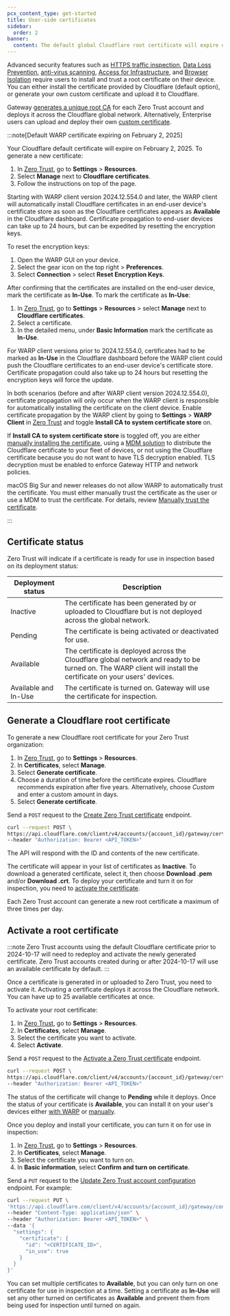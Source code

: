 ```yaml
---
pcx_content_type: get-started
title: User-side certificates
sidebar:
  order: 2
banner:
  content: The default global Cloudflare root certificate will expire on 2025-02-02. If you installed the default Cloudflare certificate before 2024-10-17, you must <a href="/cloudflare-one/connections/connect-devices/user-side-certificates/#generate-a-cloudflare-root-certificate">generate a new certificate</a> and activate it for your Zero Trust organization to avoid inspection errors.
---
```



Advanced security features such as [HTTPS traffic inspection](/cloudflare-one/policies/gateway/http-policies/tls-decryption/), [Data Loss Prevention](/cloudflare-one/policies/data-loss-prevention/), [anti-virus scanning](/cloudflare-one/policies/gateway/http-policies/antivirus-scanning/), [Access for Infrastructure](/cloudflare-one/applications/non-http/infrastructure-apps/), and [Browser Isolation](/cloudflare-one/policies/browser-isolation/) require users to install and trust a root certificate on their device. You can either install the certificate provided by Cloudflare (default option), or generate your own custom certificate and upload it to Cloudflare.

Gateway [generates a unique root CA](#generate-a-cloudflare-root-certificate) for each Zero Trust account and deploys it across the Cloudflare global network. Alternatively, Enterprise users can upload and deploy their own [custom certificate](/cloudflare-one/connections/connect-devices/user-side-certificates/custom-certificate/).

:::note[Default WARP certificate expiring on February 2, 2025]

Your Cloudflare default certificate will expire on February 2, 2025. To generate a new certificate:

1. In [Zero Trust](https://one.dash.cloudflare.com/), go to **Settings** > **Resources**.
2. Select **Manage** next to **Cloudflare certificates**.
3. Follow the instructions on top of the page.

Starting with WARP client version 2024.12.554.0 and later, the WARP client will automatically install Cloudflare certificates in an end-user device's certificate store as soon as the Cloudflare certificates appears as **Available** in the Cloudflare dashboard. Certificate propagation to end-user devices can take up to 24 hours, but can be expedited by resetting the encryption keys.

To reset the encryption keys:

1. Open the WARP GUI on your device.
2. Select the gear icon on the top right > **Preferences**.
3. Select **Connection** > select **Reset Encryption Keys**.

After confirming that the certificates are installed on the end-user device, mark the certificate as **In-Use**. To mark the certificate as **In-Use**:

1. In [Zero Trust](https://one.dash.cloudflare.com/), go to **Settings** > **Resources** > select **Manage** next to **Cloudflare certificates**.
2. Select a certificate.
3. In the detailed menu, under **Basic Information** mark the certificate as **In-Use**.

For WARP client versions prior to 2024.12.554.0, certificates had to be marked as **In-Use** in the Cloudflare dashboard before the WARP client could push the Cloudflare certificates to an end-user device's certificate store. Certificate propagation could also take up to 24 hours but resetting the encryption keys will force the update.

In both scenarios (before and after WARP client version 2024.12.554.0), certificate propagation will only occur when the WARP client is responsible for automatically installing the certificate on the client device. Enable certificate propagation by the WARP client by going to **Settings** > **WARP Client** in [Zero Trust](https://one.dash.cloudflare.com/) and toggle **Install CA to system certificate store** on.

If **Install CA to system certificate store** is toggled off, you are either [manually installing the certificate](/cloudflare-one/connections/connect-devices/user-side-certificates/manual-deployment/), using a [MDM solution](/cloudflare-one/connections/connect-devices/user-side-certificates/manual-deployment/#mobile-device-management-mdm-software) to distribute the Cloudflare certificate to your fleet of devices, or not using the Cloudflare certificate because you do not want to have TLS decryption enabled. TLS decryption must be enabled to enforce Gateway HTTP and network policies.

macOS Big Sur and newer releases do not allow WARP to automatically trust the certificate. You must either manually trust the certificate as the user or use a MDM to trust the certificate. For details, review [Manually trust the certificate](/cloudflare-one/connections/connect-devices/user-side-certificates/automated-deployment/#manually-trust-the-certificate).

:::

## Certificate status

Zero Trust will indicate if a certificate is ready for use in inspection based on its deployment status:

| Deployment status    | Description                                                                                                                                                      |
| -------------------- | ---------------------------------------------------------------------------------------------------------------------------------------------------------------- |
| Inactive             | The certificate has been generated by or uploaded to Cloudflare but is not deployed across the global network.                                                   |
| Pending              | The certificate is being activated or deactivated for use.                                                                                                       |
| Available            | The certificate is deployed across the Cloudflare global network and ready to be turned on. The WARP client will install the certificate on your users' devices. |
| Available and In-Use | The certificate is turned on. Gateway will use the certificate for inspection.                                                                                   |

## Generate a Cloudflare root certificate

To generate a new Cloudflare root certificate for your Zero Trust organization:

<Tabs syncKey="dashPlusAPI"> <TabItem label="Dashboard">

1. In [Zero Trust](https://one.dash.cloudflare.com/), go to **Settings** > **Resources**.
2. In **Certificates**, select **Manage**.
3. Select **Generate certificate**.
4. Choose a duration of time before the certificate expires. Cloudflare recommends expiration after five years. Alternatively, choose _Custom_ and enter a custom amount in days.
5. Select **Generate certificate**.

</TabItem>

<TabItem label="API">

Send a `POST` request to the [Create Zero Trust certificate](/api/resources/zero_trust/subresources/gateway/subresources/certificates/methods/create/) endpoint.

```sh
curl --request POST \
https://api.cloudflare.com/client/v4/accounts/{account_id}/gateway/certificates \
--header "Authorization: Bearer <API_TOKEN>"
```

The API will respond with the ID and contents of the new certificate.

</TabItem> </Tabs>

The certificate will appear in your list of certificates as **Inactive**. To download a generated certificate, select it, then choose **Download .pem** and/or **Download .crt**. To deploy your certificate and turn it on for inspection, you need to [activate the certificate](#activate-a-root-certificate).

Each Zero Trust account can generate a new root certificate a maximum of three times per day.

## Activate a root certificate

:::note
Zero Trust accounts using the default Cloudflare certificate prior to 2024-10-17 will need to redeploy and activate the newly generated certificate. Zero Trust accounts created during or after 2024-10-17 will use an available certificate by default.
:::

Once a certificate is generated in or uploaded to Zero Trust, you need to activate it. Activating a certificate deploys it across the Cloudflare network. You can have up to 25 available certificates at once.

To activate your root certificate:

<Tabs syncKey="dashPlusAPI"> <TabItem label="Dashboard">

1. In [Zero Trust](https://one.dash.cloudflare.com/), go to **Settings** > **Resources**.
2. In **Certificates**, select **Manage**.
3. Select the certificate you want to activate.
4. Select **Activate**.

</TabItem>

<TabItem label="API">

Send a `POST` request to the [Activate a Zero Trust certificate](/api/resources/zero_trust/subresources/gateway/subresources/certificates/methods/activate/) endpoint.

```sh
curl --request POST \
https://api.cloudflare.com/client/v4/accounts/{account_id}/gateway/certificates/{certificate_id}/activate \
--header "Authorization: Bearer <API_TOKEN>"
```

</TabItem> </Tabs>

The status of the certificate will change to **Pending** while it deploys. Once the status of your certificate is **Available**, you can install it on your user's devices either [with WARP](/cloudflare-one/connections/connect-devices/user-side-certificates/automated-deployment/) or [manually](/cloudflare-one/connections/connect-devices/user-side-certificates/manual-deployment/).

Once you deploy and install your certificate, you can turn it on for use in inspection:

<Tabs syncKey="dashPlusAPI"> <TabItem label="Dashboard">

1. In [Zero Trust](https://one.dash.cloudflare.com/), go to **Settings** > **Resources**.
2. In **Certificates**, select **Manage**.
3. Select the certificate you want to turn on.
4. In **Basic information**, select **Confirm and turn on certificate**.

</TabItem>

<TabItem label="API">

Send a `PUT` request to the [Update Zero Trust account configuration](/api/resources/zero_trust/subresources/gateway/subresources/configurations/methods/update/) endpoint. For example:

```sh
curl --request PUT \
'https://api.cloudflare.com/client/v4/accounts/{account_id}/gateway/configuration' \
--header "Content-Type: application/json" \
--header "Authorization: Bearer <API_TOKEN>" \
--data '{
  "settings": {
    "certificate": {
      "id": "<CERTIFICATE_ID>",
      "in_use": true
    }
  }
}'
```

</TabItem> </Tabs>

You can set multiple certificates to **Available**, but you can only turn on one certificate for use in inspection at a time. Setting a certificate as **In-Use** will set any other turned on certificates as **Available** and prevent them from being used for inspection until turned on again.
